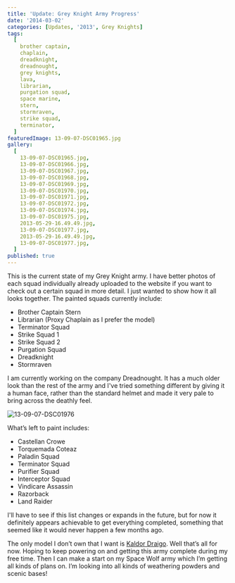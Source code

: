 ```yaml
---
title: 'Update: Grey Knight Army Progress'
date: '2014-03-02'
categories: [Updates, '2013', Grey Knights]
tags:
  [
    brother captain,
    chaplain,
    dreadknight,
    dreadnought,
    grey knights,
    lava,
    librarian,
    purgation squad,
    space marine,
    stern,
    stormraven,
    strike squad,
    terminator,
  ]
featuredImage: 13-09-07-DSC01965.jpg
gallery:
  [
    13-09-07-DSC01965.jpg,
    13-09-07-DSC01966.jpg,
    13-09-07-DSC01967.jpg,
    13-09-07-DSC01968.jpg,
    13-09-07-DSC01969.jpg,
    13-09-07-DSC01970.jpg,
    13-09-07-DSC01971.jpg,
    13-09-07-DSC01972.jpg,
    13-09-07-DSC01974.jpg,
    13-09-07-DSC01975.jpg,
    2013-05-29-16.49.49.jpg,
    13-09-07-DSC01977.jpg,
    2013-05-29-16.49.49.jpg,
    13-09-07-DSC01977.jpg,
  ]
published: true
---
```


This is the current state of my Grey Knight army. I have better photos of each squad individually already uploaded to the website if you want to check out a certain squad in more detail. I just wanted to show how it all looks together. The painted squads currently include:

- Brother Captain Stern
- Librarian (Proxy Chaplain as I prefer the model)
- Terminator Squad
- Strike Squad 1
- Strike Squad 2
- Purgation Squad
- Dreadknight
- Stormraven

I am currently working on the company Dreadnought. It has a much older look than the rest of the army and I've tried something different by giving it a human face, rather than the standard helmet and made it very pale to bring across the deathly feel.

![13-09-07-DSC01976](13-09-07-DSC01976.jpg)

What’s left to paint includes:

- Castellan Crowe
- Torquemada Coteaz
- Paladin Squad
- Terminator Squad
- Purifier Squad
- Interceptor Squad
- Vindicare Assassin
- Razorback
- Land Raider

I'll have to see if this list changes or expands in the future, but for now it definitely appears achievable to get everything completed, something that seemed like it would never happen a few months ago.

The only model I don’t own that I want is [Kaldor Draigo](http://www.games-workshop.com/gws/catalog/productDetail.jsp?prodId=prod1190020a&_requestid=3489470). Well that’s all for now. Hoping to keep powering on and getting this army complete during my free time. Then I can make a start on my Space Wolf army which I’m getting all kinds of plans on. I’m looking into all kinds of weathering powders and scenic bases!
